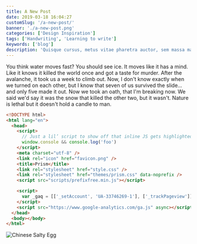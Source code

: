 ```yaml
---
title: A New Post
date: 2019-03-18 16:04:27
customSlug: '/a-new-post/'
banner: './a-new-post.png'
categories: ['Design Inspiration']
tags: ['Handwriting', 'Learning to write']
keywords: ['blog']
description: 'Quisque cursus, metus vitae pharetra auctor, sem massa mattis sem, at interdum magna augue eget diam. Vestibulum ante ipsum primis in faucibus orci luctus et ultrices posuere cubilia Curae; Morbi lacinia molestie dui. Praesent blandit dolor. Sed non quam. In vel mi sit amet augue congue elementum.'
---
```


<!-- start slipsum code -->

You think water moves fast? You should see ice. It moves like it has a mind. Like it knows it killed the world once and got a taste for murder. After the avalanche, it took us a week to climb out. Now, I don't know exactly when we turned on each other, but I know that seven of us survived the slide... and only five made it out. Now we took an oath, that I'm breaking now. We said we'd say it was the snow that killed the other two, but it wasn't. Nature is lethal but it doesn't hold a candle to man.

<!-- end slipsum code -->

```html
<!DOCTYPE html>
<html lang="en">
  <head>
    <script>
      // Just a lil’ script to show off that inline JS gets highlighted
      window.console && console.log('foo')
    </script>
    <meta charset="utf-8" />
    <link rel="icon" href="favicon.png" />
    <title>Prism</title>
    <link rel="stylesheet" href="style.css" />
    <link rel="stylesheet" href="themes/prism.css" data-noprefix />
    <script src="scripts/prefixfree.min.js"></script>

    <script>
      var _gaq = [['_setAccount', 'UA-33746269-1'], ['_trackPageview']]
    </script>
    <script src="https://www.google-analytics.com/ga.js" async></script>
  </head>
  <body></body>
</html>
```

![Chinese Salty Egg](salty_egg.jpg)[]()
